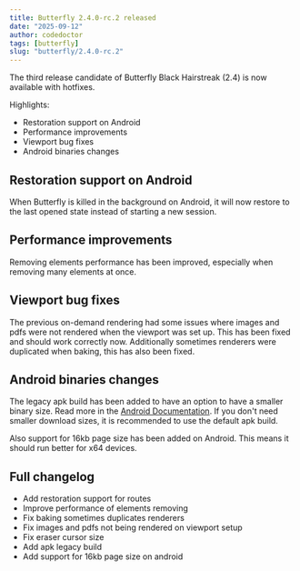 ```yaml
---
title: Butterfly 2.4.0-rc.2 released
date: "2025-09-12"
author: codedoctor
tags: [butterfly]
slug: "butterfly/2.4.0-rc.2"
---
```


The third release candidate of Butterfly Black Hairstreak (2.4) is now available with hotfixes.

Highlights:

- Restoration support on Android
- Performance improvements
- Viewport bug fixes
- Android binaries changes

## Restoration support on Android

When Butterfly is killed in the background on Android, it will now restore to the last opened state instead of starting a new session.

## Performance improvements

Removing elements performance has been improved, especially when removing many elements at once.

## Viewport bug fixes

The previous on-demand rendering had some issues where images and pdfs were not rendered when the viewport was set up.
This has been fixed and should work correctly now.
Additionally sometimes renderers were duplicated when baking, this has also been fixed.

## Android binaries changes

The legacy apk build has been added to have an option to have a smaller binary size. Read more in the [Android Documentation](https://developer.android.com/build/releases/past-releases/agp-4-2-0-release-notes#compress-native-libs-dsl). If you don't need smaller download sizes, it is recommended to use the default apk build.

Also support for 16kb page size has been added on Android. This means it should run better for x64 devices.

## Full changelog

* Add restoration support for routes
* Improve performance of elements removing
* Fix baking sometimes duplicates renderers
* Fix images and pdfs not being rendered on viewport setup
* Fix eraser cursor size
* Add apk legacy build
* Add support for 16kb page size on android
